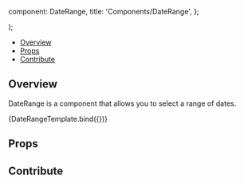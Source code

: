 
  component: DateRange,
  title: 'Components/DateRange',
};

<Meta title="Components/DateRange" component={DateRange} />

  <div className="h-96">
    <DateRange {...args} />
  </div>
);

<Heading title="DateRange" componentRelativePath="DateRange/DateRange.jsx" />

- [Overview](#overview)
- [Props](#props)
- [Contribute](#contribute)

## Overview

DateRange is a component that allows you to select a range of dates.

<Canvas>
  <Story
    name="Overview"
    args={{
      id: 'date-range-1',
      startDate: '1990-05-01',
      endDate: '2022-01-01',
    }}
  >
    {DateRangeTemplate.bind({})}
  </Story>
</Canvas>

## Props

<ArgsTable of={DateRange} />

## Contribute

<Footer componentRelativePath="DateRange/__stories__/dateRange.stories.mdx" />
